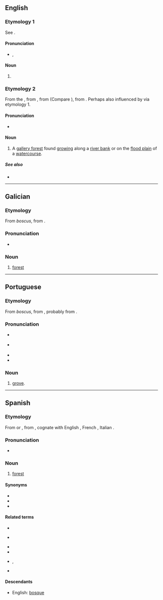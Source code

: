 ==English==

===Etymology 1===
See {{m|en|bosk}}.

====Pronunciation====
* {{a|RP}} {{enPR|bŏsk}}, {{IPA|/bɒsk/|lang=en}}

====Noun====
{{en-noun}}

# {{rare spelling of|bosk|lang=en}} {{defdate|19th century}}

===Etymology 2===
From the {{etyl|es|en}} {{m|es|bosque||forest}}, from {{etyl|LL.|en}} {{m|la|boscus}}, from {{etyl|frk|en}} {{m|frk|*busc}} (Compare {{cog|dum|busch}}), from {{etyl|gem-pro|en}} {{m|gem-pro|*buskaz||forest, woods}}. Perhaps also influenced by {{m|en|bosk}} via etymology 1.

====Pronunciation====
* {{IPA|/ˈbɒsˌkeɪ/|lang=en}}

====Noun====
{{en-noun}}

# {{lb|en|southern|_|US}} A [[gallery forest]] found [[grow]]ing along a [[river bank]] or on the [[flood plain]] of a [[watercourse]].

=====See also=====
* {{pedialite}}

----

==Galician==

===Etymology===
From {{etyl|LL.|gl}} ''boscus'', from {{etyl|gem-pro|gl}} {{m|gem-pro|*buskaz}}.

===Pronunciation===
* {{IPA|/ˈbɔske/|lang=gl}}

===Noun===
{{gl-noun|m}}

# [[forest]]

----

==Portuguese==

===Etymology===
From {{etyl|LL.|pt}} ''boscus'', from {{etyl|gem-pro|pt}} {{m|gem-pro|*buskaz||bush, thicket}}, probably from {{etyl|ine-pro|pt}} {{m|ine-pro|*bʰuH-||to grow}}.

===Pronunciation===
* {{a|Brazil}} {{IPA|/ˈbɔs.ki/|lang=pt}}
* {{a|Portugal}} {{IPA|/ˈbɔʃ.kɨ/|lang=pt}}
* {{hyphenation|bos|que|lang=pt}}
* {{rhymes|ɔski|lang=pt}}

===Noun===
{{pt-noun|m}}

# [[grove]].

----

==Spanish==

===Etymology===
From {{etyl|LL.|es}} {{m|la|boscus}} or {{m|la|buscus}}, from {{etyl|gem-pro|es}} {{m|gem-pro|*buskaz}}, cognate with English {{m|en|bush}}, French {{m|fr|bois}}, Italian {{m|it|bosco}}.

===Pronunciation===
* {{IPA|/ˈboske/|lang=es}}

===Noun===
{{es-noun|m}}

# [[forest]]

====Synonyms====
* {{l|es|floresta}}
* {{l|es|foresta}}
* {{l|es|selva}}

====Related terms====
* {{l|es|boscoso}}
* {{l|es|bosquejar}} {{pos_v}}
* {{l|es|bosquejo|g=m}}
* {{l|es|bosquete|g=m}}
* {{l|es|bosquimano}} {{pos_a}}, {{g|m}}
* {{l|es|emboscar}}

====Descendants====
* English: [[bosque#Etymology 2|bosque]]
